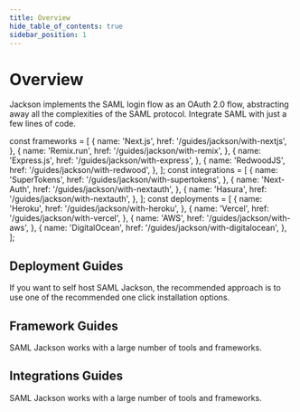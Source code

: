 ```yaml
---
title: Overview
hide_table_of_contents: true
sidebar_position: 1
---
```


# Overview

Jackson implements the SAML login flow as an OAuth 2.0 flow, abstracting away all the complexities of the SAML protocol. Integrate SAML with just a few lines of code.

const frameworks = [
  {
    name: 'Next.js',
    href: '/guides/jackson/with-nextjs',
  },
  {
    name: 'Remix.run',
    href: '/guides/jackson/with-remix',
  },
  {
    name: 'Express.js',
    href: '/guides/jackson/with-express',
  },
  {
    name: 'RedwoodJS',
    href: '/guides/jackson/with-redwood',
  },
];
const integrations = [
  {
    name: 'SuperTokens',
    href: '/guides/jackson/with-supertokens',
  },
  {
    name: 'Next-Auth',
    href: '/guides/jackson/with-nextauth',
  },
  {
    name: 'Hasura',
    href: '/guides/jackson/with-nextauth',
  },
];
const deployments = [
  {
    name: 'Heroku',
    href: '/guides/jackson/with-heroku',
  },
  {
    name: 'Vercel',
    href: '/guides/jackson/with-vercel',
  },
  {
    name: 'AWS',
    href: '/guides/jackson/with-aws',
  },
  {
    name: 'DigitalOcean',
    href: '/guides/jackson/with-digitalocean',
  },
];

## Deployment Guides

If you want to self host SAML Jackson, the recommended approach is to use one of the recommended one click installation options.

<div class="container" style={{ padding: 0 }}>
  <div class="row is-multiline">
    <GuideSection items={deployments} />
  </div>
</div>

## Framework Guides

SAML Jackson works with a large number of tools and frameworks.

<div class="container" style={{ padding: 0 }}>
  <div class="row is-multiline">
    <GuideSection items={frameworks} />
  </div>
</div>

## Integrations Guides

SAML Jackson works with a large number of tools and frameworks.

<div class="container" style={{ padding: 0 }}>
  <div class="row is-multiline">
    <GuideSection items={integrations} />
  </div>
</div>

